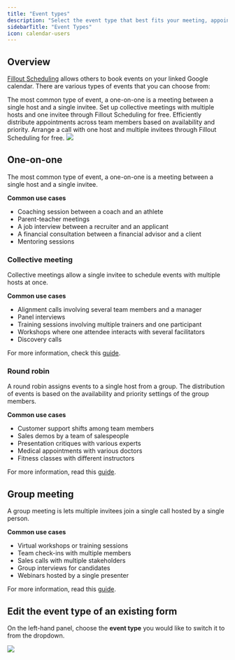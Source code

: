 ```yaml
---
title: "Event types"
description: "Select the event type that best fits your meeting, appointment, or event based on your agenda with Fillout Scheduling for free."
sidebarTitle: "Event Types"
icon: calendar-users
---
```


## Overview

[Fillout Scheduling](https://www.fillout.com/scheduling) allows others to book events on your linked Google calendar. There are various types of events that you can choose from:

<CardGroup>
  <Card title="One-on-one" icon="user" iconType="regular" color="#FFC738">
    The most common type of event, a one-on-one is a meeting between a single host and a single invitee.
  </Card>
  <Card title="Collective scheduling" href="/help/collective-meeting-scheduling" icon="users" iconType="regular" color="#FFC738">
  Set up collective meetings with multiple hosts and one invitee through Fillout Scheduling for free.
  </Card>
  <Card title="Round robin scheduling" href="/help/round-robin" icon="arrows-rotate-reverse" iconType="regular" color="#FFC738">
  Efficiently distribute appointments across team members based on availability and priority.
  </Card>
  <Card title="Group meeting" href="/help/group-meeting" icon="satellite-dish" iconType="regular" color="#FFC738">
  Arrange a call with one host and multiple invitees through Fillout Scheduling for free.
  </Card>
</CardGroup>

<Frame>
  <img src="/images/scheduling/image-37.png" />
</Frame>

## One-on-one

The most common type of event, a one-on-one is a meeting between a single host and a single invitee.

**Common use cases**

- Coaching session between a coach and an athlete
- Parent-teacher meetings
- A job interview between a recruiter and an applicant
- A financial consultation between a financial advisor and a client
- Mentoring sessions

### Collective meeting

Collective meetings allow a single invitee to schedule events with multiple hosts at once.

**Common use cases**

- Alignment calls involving several team members and a manager
- Panel interviews
- Training sessions involving multiple trainers and one participant
- Workshops where one attendee interacts with several facilitators
- Discovery calls

For more information, check this [guide](/help/collective-meeting-scheduling).

### Round robin

A round robin assigns events to a single host from a group. The distribution of events is based on the availability and priority settings of the group members.

**Common use cases**

- Customer support shifts among team members
- Sales demos by a team of salespeople
- Presentation critiques with various experts
- Medical appointments with various doctors
- Fitness classes with different instructors

For more information, read this [guide](/help/round-robin).

## Group meeting

A group meeting is lets multiple invitees join a single call hosted by a single person.

**Common use cases**

- Virtual workshops or training sessions
- Team check-ins with multiple members
- Sales calls with multiple stakeholders
- Group interviews for candidates
- Webinars hosted by a single presenter

For more information, read this [guide](/help/group-meeting).

## Edit the event type of an existing form

On the left-hand panel, choose the **event type** you would like to switch it to from the dropdown.

<Frame>
  <img src="/images/scheduling/image-38.png" />
</Frame>

